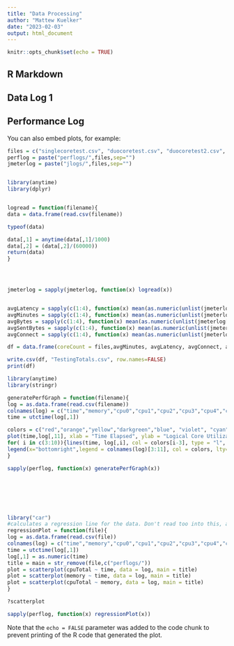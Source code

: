 ```yaml
---
title: "Data Processing"
author: "Mattew Kuelker"
date: "2023-02-03"
output: html_document
---
```


```r
knitr::opts_chunk$set(echo = TRUE)
```

## R Markdown

## Data Log 1



## Performance Log

You can also embed plots, for example:

```r
files = c("singlecoretest.csv", "duocoretest.csv", "duocoretest2.csv", "quadcoretest.csv")
perflog = paste("perflogs/",files,sep="")
jmeterlog = paste("jlogs/",files,sep="")



```

```r

library(anytime)
library(dplyr)


logread = function(filename){ 
data = data.frame(read.csv(filename))

typeof(data)

data[,1] = anytime(data[,1]/1000)
data[,2] = (data[,2]/(60000))
return(data)
}





```


```r
jmeterlog = sapply(jmeterlog, function(x) logread(x))


avgLatency = sapply(c(1:4), function(x) mean(as.numeric(unlist(jmeterlog[15,x]))))*0.001
avgMinutes = sapply(c(1:4), function(x) mean(as.numeric(unlist(jmeterlog[2,x])))) 
avgBytes = sapply(c(1:4), function(x) mean(as.numeric(unlist(jmeterlog[10,x])))) * 0.001
avgSentBytes = sapply(c(1:4), function(x) mean(as.numeric(unlist(jmeterlog[11,x])))) * 0.001
avgConnect = sapply(c(1:4), function(x) mean(as.numeric(unlist(jmeterlog[17,x])))) * 0.001

df = data.frame(coreCount = files,avgMinutes, avgLatency, avgConnect, avgBytes, avgSentBytes)

write.csv(df, "TestingTotals.csv", row.names=FALSE)
print(df)

```

```r
library(anytime)
library(stringr)

generatePerfGraph = function(filename){
log = as.data.frame(read.csv(filename))
colnames(log) = c("time","memory","cpu0","cpu1","cpu2","cpu3","cpu4","cpu5","cpu6","cpu7","cpuTotal")
time = utctime(log[,1])

colors = c("red","orange","yellow","darkgreen","blue", "violet", "cyan", "green", "brown")
plot(time,log[,11], xlab = "Time Elapsed", ylab = "Logical Core Utilization", main = str_remove(filename,c("perflogs/")), type = "l", lwd =5, ylim = c(0,100))
for( i in c(3:10)){lines(time, log[,i], col = colors[i-3], type = "l", lwd = 1 )}
legend(x="bottomright",legend = colnames(log)[3:11], col = colors, lty=1:2, cex=0.8)
}

sapply(perflog, function(x) generatePerfGraph(x))








```


```r
library("car")
#calculates a regression line for the data. Don't read too into this, as the R^2 coefs are likely all garbage. Except for plot three. 
regressionPlot = function(file){
log = as.data.frame(read.csv(file))
colnames(log) = c("time","memory","cpu0","cpu1","cpu2","cpu3","cpu4","cpu5","cpu6","cpu7","cpuTotal")
time = utctime(log[,1])
log[,1] = as.numeric(time)
title = main = str_remove(file,c("perflogs/"))
plot = scatterplot(cpuTotal ~ time, data = log, main = title)
plot = scatterplot(memory ~ time, data = log, main = title)
plot = scatterplot(cpuTotal ~ memory, data = log, main = title)
}

?scatterplot

sapply(perflog, function(x) regressionPlot(x))

```

Note that the `echo = FALSE` parameter was added to the code chunk to prevent printing of the R code that generated the plot.
